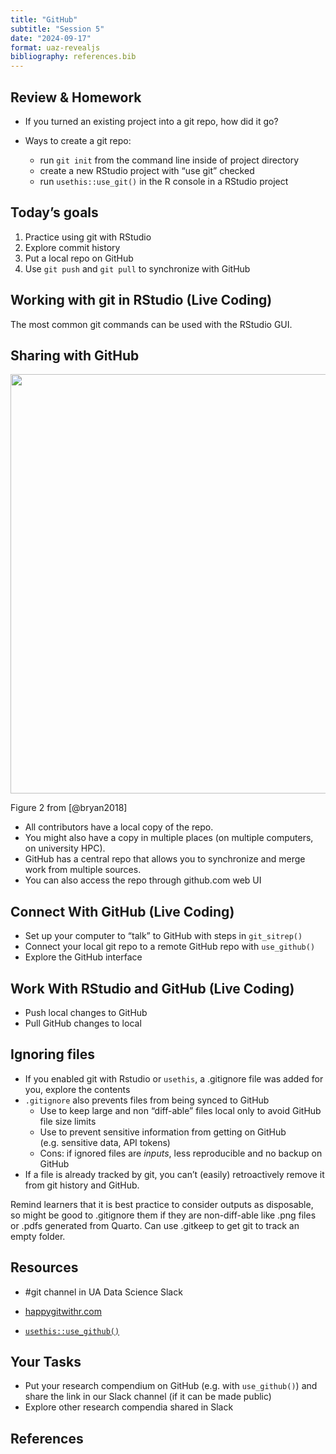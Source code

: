 ```yaml
---
title: "GitHub"
subtitle: "Session 5"
date: "2024-09-17"
format: uaz-revealjs
bibliography: references.bib
---
```


## Review & Homework

::: incremental
-   If you turned an existing project into a git repo, how did it go?

-   Ways to create a git repo:

    -   run `git init` from the command line inside of project directory
    -   create a new RStudio project with "use git" checked
    -   run `usethis::use_git()` in the R console in a RStudio project
:::

## Today's goals

1.  Practice using git with RStudio
2.  Explore commit history
3.  Put a local repo on GitHub
4.  Use `git push` and `git pull` to synchronize with GitHub

## Working with git in RStudio (Live Coding)

The most common git commands can be used with the RStudio GUI.

## Sharing with GitHub

![](github-diagram-bryan.png){fig-align="center" width="671"}

::: aside
Figure 2 from [@bryan2018]
:::

::: notes
-   All contributors have a local copy of the repo.
-   You might also have a copy in multiple places (on multiple computers, on university HPC).
-   GitHub has a central repo that allows you to synchronize and merge work from multiple sources.
-   You can also access the repo through github.com web UI
:::

## Connect With GitHub (Live Coding)

-   Set up your computer to "talk" to GitHub with steps in `git_sitrep()`
-   Connect your local git repo to a remote GitHub repo with `use_github()`
-   Explore the GitHub interface

## Work With RStudio and GitHub (Live Coding)

-   Push local changes to GitHub
-   Pull GitHub changes to local

## Ignoring files {.smaller}

::: incremental
-   If you enabled git with Rstudio or `usethis`, a .gitignore file was added for you, explore the contents
-   `.gitignore` also prevents files from being synced to GitHub
    -   Use to keep large and non "diff-able" files local only to avoid GitHub file size limits
    -   Use to prevent sensitive information from getting on GitHub (e.g. sensitive data, API tokens)
    -   Cons: if ignored files are *inputs*, less reproducible and no backup on GitHub
-   If a file is already tracked by git, you can't (easily) retroactively remove it from git history and GitHub.
:::

::: notes
Remind learners that it is best practice to consider outputs as disposable, so might be good to .gitignore them if they are non-diff-able like .png files or .pdfs generated from Quarto.
Can use .gitkeep to get git to track an empty folder.
:::

## Resources

-   #git channel in UA Data Science Slack

-   [happygitwithr.com](https://happygitwithr.com/)

-   [`usethis::use_github()`](https://usethis.r-lib.org/reference/use_github.html)

## Your Tasks

-   Put your research compendium on GitHub (e.g. with `use_github()`) and share the link in our Slack channel (if it can be made public)
-   Explore other research compendia shared in Slack

## References

::: refs
:::
